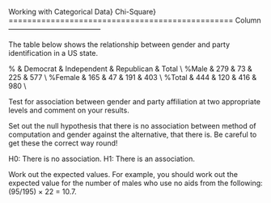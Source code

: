 Working with Categorical Data}
Chi-Square}
================================================
Column 
---------------------------------------

The table below shows the relationship between gender and party identification in a US state.


%	   & Democrat &	Independent & Republican & Total \\
%Male   &	279	& 73  &	225 &	577 \\
%Female &	165	& 47  & 191 &	403 \\
%Total  &	444 & 120 &	416	&   980 \\

Test for association between gender and party affiliation at two appropriate levels
and comment on your results.

Set out the null hypothesis that there is no association between method of computation and gender against the alternative, that there is. Be careful to get these the correct way
round!

H0: There is no association.
H1: There is an association.

Work out the expected values. For example, you should work out the expected value for
the number of males who use no aids from the following: (95/195) × 22 = 10.7.


